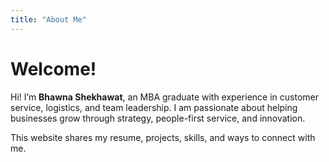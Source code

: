 ```yaml
---
title: "About Me"
---
```


# Welcome!

Hi! I’m **Bhawna Shekhawat**, an MBA graduate with experience in customer service, logistics, and team leadership. I am passionate about helping businesses grow through strategy, people-first service, and innovation.

This website shares my resume, projects, skills, and ways to connect with me.

